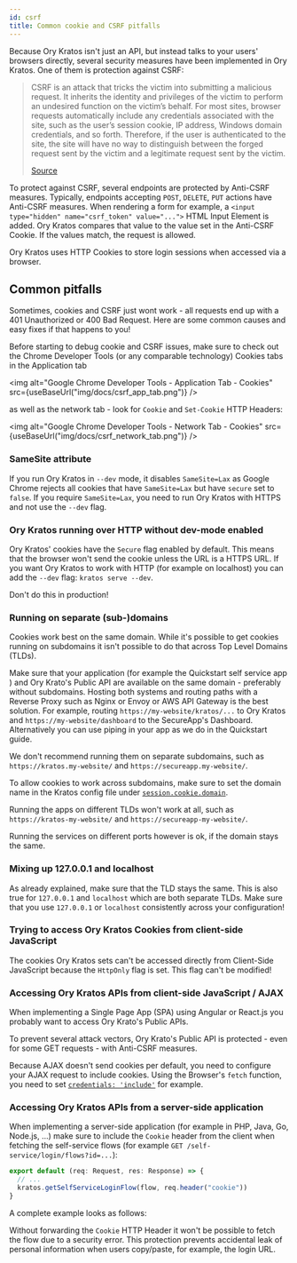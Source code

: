 ```yaml
---
id: csrf
title: Common cookie and CSRF pitfalls
---
```



Because Ory Kratos isn't just an API, but instead talks to your users' browsers directly, several security measures have been
implemented in Ory Kratos. One of them is protection against CSRF:

> CSRF is an attack that tricks the victim into submitting a malicious request. It inherits the identity and privileges of the
> victim to perform an undesired function on the victim’s behalf. For most sites, browser requests automatically include any
> credentials associated with the site, such as the user’s session cookie, IP address, Windows domain credentials, and so forth.
> Therefore, if the user is authenticated to the site, the site will have no way to distinguish between the forged request sent by
> the victim and a legitimate request sent by the victim.
>
> [Source](https://owasp.org/www-community/attacks/csrf)

To protect against CSRF, several endpoints are protected by Anti-CSRF measures. Typically, endpoints accepting `POST`, `DELETE`,
`PUT` actions have Anti-CSRF measures. When rendering a form for example, a `<input type="hidden" name="csrf_token" value="...">`
HTML Input Element is added. Ory Kratos compares that value to the value set in the Anti-CSRF Cookie. If the values match, the
request is allowed.

Ory Kratos uses HTTP Cookies to store login sessions when accessed via a browser.

## Common pitfalls

Sometimes, cookies and CSRF just wont work - all requests end up with a 401 Unauthorized or 400 Bad Request. Here are some common
causes and easy fixes if that happens to you!

Before starting to debug cookie and CSRF issues, make sure to check out the Chrome Developer Tools (or any comparable technology)
Cookies tabs in the Application tab

<img alt="Google Chrome Developer Tools - Application Tab - Cookies" src={useBaseUrl("img/docs/csrf_app_tab.png")} />

as well as the network tab - look for `Cookie` and `Set-Cookie` HTTP Headers:

<img alt="Google Chrome Developer Tools - Network Tab - Cookies" src={useBaseUrl("img/docs/csrf_network_tab.png")} />

### SameSite attribute

If you run Ory Kratos in `--dev` mode, it disables `SameSite=Lax` as Google Chrome rejects all cookies that have `SameSite=Lax`
but have `secure` set to `false`. If you require `SameSite=Lax`, you need to run Ory Kratos with HTTPS and not use the `--dev`
flag.

### Ory Kratos running over HTTP without dev-mode enabled

Ory Kratos' cookies have the `Secure` flag enabled by default. This means that the browser won't send the cookie unless the URL is
a HTTPS URL. If you want Ory Kratos to work with HTTP (for example on localhost) you can add the `--dev` flag:
`kratos serve --dev`.

Don't do this in production!

### Running on separate (sub-)domains

Cookies work best on the same domain. While it's possible to get cookies running on subdomains it isn't possible to do that across
Top Level Domains (TLDs).

Make sure that your application (for example the Quickstart self service app ) and Ory Krato's Public API are available on the
same domain - preferably without subdomains. Hosting both systems and routing paths with a Reverse Proxy such as Nginx or Envoy or
AWS API Gateway is the best solution. For example, routing `https://my-website/kratos/...` to Ory Kratos and
`https://my-website/dashboard` to the SecureApp's Dashboard. Alternatively you can use piping in your app as we do in the
Quickstart guide.

We don't recommend running them on separate subdomains, such as `https://kratos.my-website/` and `https://secureapp.my-website/`.

To allow cookies to work across subdomains, make sure to set the domain name in the Kratos config file under
[`session.cookie.domain`](https://www.ory.sh/kratos/docs/next/guides/configuring-cookies/#session-cookies).

Running the apps on different TLDs won't work at all, such as `https://kratos-my-website/` and `https://secureapp-my-website/`.

Running the services on different ports however is ok, if the domain stays the same.

### Mixing up 127.0.0.1 and localhost

As already explained, make sure that the TLD stays the same. This is also true for `127.0.0.1` and `localhost` which are both
separate TLDs. Make sure that you use `127.0.0.1` or `localhost` consistently across your configuration!

### Trying to access Ory Kratos Cookies from client-side JavaScript

The cookies Ory Kratos sets can't be accessed directly from Client-Side JavaScript because the `HttpOnly` flag is set. This flag
can't be modified!

### Accessing Ory Kratos APIs from client-side JavaScript / AJAX

When implementing a Single Page App (SPA) using Angular or React.js you probably want to access Ory Krato's Public APIs.

To prevent several attack vectors, Ory Krato's Public API is protected - even for some GET requests - with Anti-CSRF measures.

Because AJAX doesn't send cookies per default, you need to configure your AJAX request to include cookies. Using the Browser's
`fetch` function, you need to set
[`credentials: 'include'`](https://developer.mozilla.org/en-US/docs/Web/API/WindowOrWorkerGlobalScope/fetch#Parameters) for
example.

### Accessing Ory Kratos APIs from a server-side application

When implementing a server-side application (for example in PHP, Java, Go, Node.js, ...) make sure to include the `Cookie` header
from the client when fetching the self-service flows (for example `GET /self-service/login/flows?id=...`):

```ts
export default (req: Request, res: Response) => {
  // ...
  kratos.getSelfServiceLoginFlow(flow, req.header("cookie"))
}
```

A complete example looks as follows:

<CodeFromRemote
  lang="js"
  link="https://github.com/ory/kratos-selfservice-ui-node/blob/782f20cb023c140b230dfa0f5358c76999e9b938/src/routes/login.ts#L25"
  src="https://raw.githubusercontent.com/ory/kratos-selfservice-ui-node/master/src/routes/login.ts"
/>

Without forwarding the `Cookie` HTTP Header it won't be possible to fetch the flow due to a security error. This protection
prevents accidental leak of personal information when users copy/paste, for example, the login URL.

